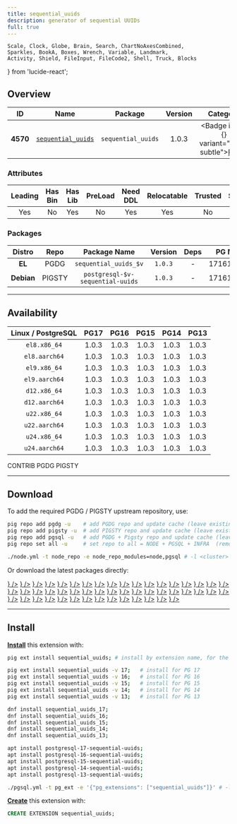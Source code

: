 ```yaml
---
title: sequential_uuids
description: generator of sequential UUIDs
full: true
---
```


    Scale, Clock, Globe, Brain, Search, ChartNoAxesCombined,
    Sparkles, BookA, Boxes, Wrench, Variable, Landmark,
    Activity, Shield, FileInput, FileCode2, Shell, Truck, Blocks
} from 'lucide-react';

## Overview

| <TooltipIconButton tooltip="Extension unique identifier" side="top">ID</TooltipIconButton> | <TooltipIconButton tooltip="Extension name" side="top">Name</TooltipIconButton> | <TooltipIconButton tooltip="Package name for installation" side="top">Package</TooltipIconButton> | <TooltipIconButton tooltip="Latest available extension version" side="top">Version</TooltipIconButton> | <TooltipIconButton tooltip="Extension category" side="top">Category</TooltipIconButton> | <TooltipIconButton tooltip="Open source license" side="top">License</TooltipIconButton> | <TooltipIconButton tooltip="Programming language" side="top">Lang</TooltipIconButton> |
|:--------:|:--------:|:----------:|:--------------:|:---------------------------------------:|:------------------------------------------------------:|:----:|
| **4570** | [`sequential_uuids`](https://github.com/tvondra/sequential-uuids) | `sequential_uuids` | 1.0.3 | <Badge icon={<Variable />} variant="pink-subtle"><a href="/ext/func" className="no-underline">FUNC</a></Badge> | <a href="/ext/list/license#mit" className="no-underline"><Badge icon={<Scale />} variant="blue-subtle">MIT</Badge></a> | <a href="/ext/list/lang#c"><Badge icon={<FileCode2 />} variant="blue-subtle">C</Badge></a> |

### Attributes

| <TooltipIconButton tooltip="The Primary Leading extension in the Package" side="top">Leading</TooltipIconButton> | <TooltipIconButton tooltip="Contains binary utils" side="top">Has Bin</TooltipIconButton> | <TooltipIconButton tooltip="Contains .so shared library files" side="top">Has Lib</TooltipIconButton> | <TooltipIconButton tooltip="Requires preloading via shared_preload_libraries" side="top">PreLoad</TooltipIconButton> | <TooltipIconButton tooltip="Requires CREATE EXTENSION DDL command" side="top">Need DDL</TooltipIconButton> | <TooltipIconButton tooltip="Can be installed in any schema" side="top">Relocatable</TooltipIconButton> | <TooltipIconButton tooltip="Can be created by non-superuser" side="top">Trusted</TooltipIconButton> | <TooltipIconButton tooltip="Schemas used by this extension" side="top">Schemas</TooltipIconButton> |
|:-------:|:-------:|:-------:|:-------:|:--------:|:-----------:|:-------:|:-------:|
| Yes | No | Yes | No | Yes | Yes | No | - |

### Packages

| <TooltipIconButton tooltip="Linux distribution family, EL or Debian" side="top">Distro</TooltipIconButton> | <TooltipIconButton tooltip="Package repository" side="top">Repo</TooltipIconButton> | <TooltipIconButton tooltip="The RPM/DEB Package Name Pattern (replace $v with real pg major)" side="top">Package Name</TooltipIconButton> | <TooltipIconButton tooltip="Latest package version" side="top">Version</TooltipIconButton> | <TooltipIconButton tooltip="RPM/DEB Package dependencies" side="top">Deps</TooltipIconButton> | <TooltipIconButton tooltip="Available in these PostgreSQL Major Versions" side="top">PG Major</TooltipIconButton> |
|:----------:|:--------:|:------------------------:|:-----------:|:------------:|:------------------:|
|   **EL**   | <Badge variant="blue-subtle"><span className="font-bold">PGDG</span></Badge> | `sequential_uuids_$v` | `1.0.3` | - | <Badge variant="green-subtle">17</Badge><Badge variant="green-subtle">16</Badge><Badge variant="green-subtle">15</Badge><Badge variant="green-subtle">14</Badge><Badge variant="green-subtle">13</Badge> |
| **Debian** | <Badge variant="amber-subtle"><span className="font-bold">PIGSTY</span></Badge> | `postgresql-$v-sequential-uuids` | `1.0.3` | - | <Badge variant="green-subtle">17</Badge><Badge variant="green-subtle">16</Badge><Badge variant="green-subtle">15</Badge><Badge variant="green-subtle">14</Badge><Badge variant="green-subtle">13</Badge> |



------

## Availability

| <TooltipIconButton tooltip="Linux Distro Arch / PostgreSQL Major Version" side="top">Linux / PostgreSQL </TooltipIconButton> | **PG17** | **PG16** | **PG15** | **PG14** | **PG13** |
|:-----:|:-----:|:-----:|:-----:|:-----:|:-----:|
| `el8.x86_64` | <Badge variant="amber-subtle">1.0.3</Badge> | <Badge variant="amber-subtle">1.0.3</Badge> | <Badge variant="amber-subtle">1.0.3</Badge> | <Badge variant="amber-subtle">1.0.3</Badge> | <Badge variant="amber-subtle">1.0.3</Badge> |
| `el8.aarch64` | <Badge variant="amber-subtle">1.0.3</Badge> | <Badge variant="amber-subtle">1.0.3</Badge> | <Badge variant="amber-subtle">1.0.3</Badge> | <Badge variant="amber-subtle">1.0.3</Badge> | <Badge variant="amber-subtle">1.0.3</Badge> |
| `el9.x86_64` | <Badge variant="amber-subtle">1.0.3</Badge> | <Badge variant="amber-subtle">1.0.3</Badge> | <Badge variant="amber-subtle">1.0.3</Badge> | <Badge variant="amber-subtle">1.0.3</Badge> | <Badge variant="amber-subtle">1.0.3</Badge> |
| `el9.aarch64` | <Badge variant="amber-subtle">1.0.3</Badge> | <Badge variant="amber-subtle">1.0.3</Badge> | <Badge variant="amber-subtle">1.0.3</Badge> | <Badge variant="amber-subtle">1.0.3</Badge> | <Badge variant="amber-subtle">1.0.3</Badge> |
| `d12.x86_64` | <Badge variant="amber-subtle">1.0.3</Badge> | <Badge variant="amber-subtle">1.0.3</Badge> | <Badge variant="amber-subtle">1.0.3</Badge> | <Badge variant="amber-subtle">1.0.3</Badge> | <Badge variant="amber-subtle">1.0.3</Badge> |
| `d12.aarch64` | <Badge variant="amber-subtle">1.0.3</Badge> | <Badge variant="amber-subtle">1.0.3</Badge> | <Badge variant="amber-subtle">1.0.3</Badge> | <Badge variant="amber-subtle">1.0.3</Badge> | <Badge variant="amber-subtle">1.0.3</Badge> |
| `u22.x86_64` | <Badge variant="amber-subtle">1.0.3</Badge> | <Badge variant="amber-subtle">1.0.3</Badge> | <Badge variant="amber-subtle">1.0.3</Badge> | <Badge variant="amber-subtle">1.0.3</Badge> | <Badge variant="amber-subtle">1.0.3</Badge> |
| `u22.aarch64` | <Badge variant="amber-subtle">1.0.3</Badge> | <Badge variant="amber-subtle">1.0.3</Badge> | <Badge variant="amber-subtle">1.0.3</Badge> | <Badge variant="amber-subtle">1.0.3</Badge> | <Badge variant="amber-subtle">1.0.3</Badge> |
| `u24.x86_64` | <Badge variant="amber-subtle">1.0.3</Badge> | <Badge variant="amber-subtle">1.0.3</Badge> | <Badge variant="amber-subtle">1.0.3</Badge> | <Badge variant="amber-subtle">1.0.3</Badge> | <Badge variant="amber-subtle">1.0.3</Badge> |
| `u24.aarch64` | <Badge variant="amber-subtle">1.0.3</Badge> | <Badge variant="amber-subtle">1.0.3</Badge> | <Badge variant="amber-subtle">1.0.3</Badge> | <Badge variant="amber-subtle">1.0.3</Badge> | <Badge variant="amber-subtle">1.0.3</Badge> |

<Badge variant="green-subtle"><span className="font-black">CONTRIB</span></Badge> <Badge variant="blue-subtle"><span className="font-black">PGDG</span></Badge> <Badge variant="amber-subtle"><span className="font-black">PIGSTY</span></Badge>

------

## Download

To add the required PGDG / PIGSTY upstream repository, use:

```bash tab="pig"
pig repo add pgdg -u    # add PGDG repo and update cache (leave existing repos)
pig repo add pigsty -u  # add PIGSTY repo and update cache (leave existing repos)
pig repo add pgsql -u   # add PGDG + Pigsty repo and update cache (leave existing repos)
pig repo set all -u     # set repo to all = NODE + PGSQL + INFRA  (remove existing repos)
```
```bash tab="pigsty"
./node.yml -t node_repo -e node_repo_modules=node,pgsql # -l <cluster>
```

Or download the latest packages directly:

<Files>
    <Folder name="el8.x86_64">
        <a href="https://repo.pigsty.io/yum/pgsql/el8.x86_64/sequential_uuids_17-1.0.3-1PIGSTY.el8.x86_64.rpm"><File name="sequential_uuids_17-1.0.3-1PIGSTY.el8.x86_64.rpm" icon={<Package className="text-emerald-500" />} /></a>
        <a href="https://repo.pigsty.io/yum/pgsql/el8.x86_64/sequential_uuids_16-1.0.3-1PIGSTY.el8.x86_64.rpm"><File name="sequential_uuids_16-1.0.3-1PIGSTY.el8.x86_64.rpm" icon={<Package className="text-emerald-500" />} /></a>
        <a href="https://repo.pigsty.io/yum/pgsql/el8.x86_64/sequential_uuids_15-1.0.3-1PIGSTY.el8.x86_64.rpm"><File name="sequential_uuids_15-1.0.3-1PIGSTY.el8.x86_64.rpm" icon={<Package className="text-emerald-500" />} /></a>
        <a href="https://repo.pigsty.io/yum/pgsql/el8.x86_64/sequential_uuids_14-1.0.3-1PIGSTY.el8.x86_64.rpm"><File name="sequential_uuids_14-1.0.3-1PIGSTY.el8.x86_64.rpm" icon={<Package className="text-emerald-500" />} /></a>
        <a href="https://repo.pigsty.io/yum/pgsql/el8.x86_64/sequential_uuids_13-1.0.3-1PIGSTY.el8.x86_64.rpm"><File name="sequential_uuids_13-1.0.3-1PIGSTY.el8.x86_64.rpm" icon={<Package className="text-emerald-500" />} /></a>
    </Folder>
    <Folder name="el8.aarch64">
        <a href="https://repo.pigsty.io/yum/pgsql/el8.aarch64/sequential_uuids_17-1.0.3-1PIGSTY.el8.aarch64.rpm"><File name="sequential_uuids_17-1.0.3-1PIGSTY.el8.aarch64.rpm" icon={<Package className="text-orange-500" />} /></a>
        <a href="https://repo.pigsty.io/yum/pgsql/el8.aarch64/sequential_uuids_16-1.0.3-1PIGSTY.el8.aarch64.rpm"><File name="sequential_uuids_16-1.0.3-1PIGSTY.el8.aarch64.rpm" icon={<Package className="text-orange-500" />} /></a>
        <a href="https://repo.pigsty.io/yum/pgsql/el8.aarch64/sequential_uuids_15-1.0.3-1PIGSTY.el8.aarch64.rpm"><File name="sequential_uuids_15-1.0.3-1PIGSTY.el8.aarch64.rpm" icon={<Package className="text-orange-500" />} /></a>
        <a href="https://repo.pigsty.io/yum/pgsql/el8.aarch64/sequential_uuids_14-1.0.3-1PIGSTY.el8.aarch64.rpm"><File name="sequential_uuids_14-1.0.3-1PIGSTY.el8.aarch64.rpm" icon={<Package className="text-orange-500" />} /></a>
        <a href="https://repo.pigsty.io/yum/pgsql/el8.aarch64/sequential_uuids_13-1.0.3-1PIGSTY.el8.aarch64.rpm"><File name="sequential_uuids_13-1.0.3-1PIGSTY.el8.aarch64.rpm" icon={<Package className="text-orange-500" />} /></a>
    </Folder>
    <Folder name="el9.x86_64">
        <a href="https://repo.pigsty.io/yum/pgsql/el9.x86_64/sequential_uuids_17-1.0.3-1PIGSTY.el9.x86_64.rpm"><File name="sequential_uuids_17-1.0.3-1PIGSTY.el9.x86_64.rpm" icon={<Package className="text-emerald-500" />} /></a>
        <a href="https://repo.pigsty.io/yum/pgsql/el9.x86_64/sequential_uuids_16-1.0.3-1PIGSTY.el9.x86_64.rpm"><File name="sequential_uuids_16-1.0.3-1PIGSTY.el9.x86_64.rpm" icon={<Package className="text-emerald-500" />} /></a>
        <a href="https://repo.pigsty.io/yum/pgsql/el9.x86_64/sequential_uuids_15-1.0.3-1PIGSTY.el9.x86_64.rpm"><File name="sequential_uuids_15-1.0.3-1PIGSTY.el9.x86_64.rpm" icon={<Package className="text-emerald-500" />} /></a>
        <a href="https://repo.pigsty.io/yum/pgsql/el9.x86_64/sequential_uuids_14-1.0.3-1PIGSTY.el9.x86_64.rpm"><File name="sequential_uuids_14-1.0.3-1PIGSTY.el9.x86_64.rpm" icon={<Package className="text-emerald-500" />} /></a>
        <a href="https://repo.pigsty.io/yum/pgsql/el9.x86_64/sequential_uuids_13-1.0.3-1PIGSTY.el9.x86_64.rpm"><File name="sequential_uuids_13-1.0.3-1PIGSTY.el9.x86_64.rpm" icon={<Package className="text-emerald-500" />} /></a>
    </Folder>
    <Folder name="el9.aarch64">
        <a href="https://repo.pigsty.io/yum/pgsql/el9.aarch64/sequential_uuids_17-1.0.3-1PIGSTY.el9.aarch64.rpm"><File name="sequential_uuids_17-1.0.3-1PIGSTY.el9.aarch64.rpm" icon={<Package className="text-orange-500" />} /></a>
        <a href="https://repo.pigsty.io/yum/pgsql/el9.aarch64/sequential_uuids_16-1.0.3-1PIGSTY.el9.aarch64.rpm"><File name="sequential_uuids_16-1.0.3-1PIGSTY.el9.aarch64.rpm" icon={<Package className="text-orange-500" />} /></a>
        <a href="https://repo.pigsty.io/yum/pgsql/el9.aarch64/sequential_uuids_15-1.0.3-1PIGSTY.el9.aarch64.rpm"><File name="sequential_uuids_15-1.0.3-1PIGSTY.el9.aarch64.rpm" icon={<Package className="text-orange-500" />} /></a>
        <a href="https://repo.pigsty.io/yum/pgsql/el9.aarch64/sequential_uuids_14-1.0.3-1PIGSTY.el9.aarch64.rpm"><File name="sequential_uuids_14-1.0.3-1PIGSTY.el9.aarch64.rpm" icon={<Package className="text-orange-500" />} /></a>
        <a href="https://repo.pigsty.io/yum/pgsql/el9.aarch64/sequential_uuids_13-1.0.3-1PIGSTY.el9.aarch64.rpm"><File name="sequential_uuids_13-1.0.3-1PIGSTY.el9.aarch64.rpm" icon={<Package className="text-orange-500" />} /></a>
    </Folder>
    <Folder name="d12.x86_64">
        <a href="https://repo.pigsty.io/apt/pgsql/bookworm/pool/main/s/sequential-uuids/postgresql-17-sequential-uuids_1.0.3-1PIGSTY~bookworm_amd64.deb"><File name="postgresql-17-sequential-uuids_1.0.3-1PIGSTY~bookworm_amd64.deb" icon={<Box className="text-emerald-500" />} /></a>
        <a href="https://repo.pigsty.io/apt/pgsql/bookworm/pool/main/s/sequential-uuids/postgresql-16-sequential-uuids_1.0.3-1PIGSTY~bookworm_amd64.deb"><File name="postgresql-16-sequential-uuids_1.0.3-1PIGSTY~bookworm_amd64.deb" icon={<Box className="text-emerald-500" />} /></a>
        <a href="https://repo.pigsty.io/apt/pgsql/bookworm/pool/main/s/sequential-uuids/postgresql-15-sequential-uuids_1.0.3-1PIGSTY~bookworm_amd64.deb"><File name="postgresql-15-sequential-uuids_1.0.3-1PIGSTY~bookworm_amd64.deb" icon={<Box className="text-emerald-500" />} /></a>
        <a href="https://repo.pigsty.io/apt/pgsql/bookworm/pool/main/s/sequential-uuids/postgresql-14-sequential-uuids_1.0.3-1PIGSTY~bookworm_amd64.deb"><File name="postgresql-14-sequential-uuids_1.0.3-1PIGSTY~bookworm_amd64.deb" icon={<Box className="text-emerald-500" />} /></a>
        <a href="https://repo.pigsty.io/apt/pgsql/bookworm/pool/main/s/sequential-uuids/postgresql-13-sequential-uuids_1.0.3-1PIGSTY~bookworm_amd64.deb"><File name="postgresql-13-sequential-uuids_1.0.3-1PIGSTY~bookworm_amd64.deb" icon={<Box className="text-emerald-500" />} /></a>
    </Folder>
    <Folder name="d12.aarch64">
        <a href="https://repo.pigsty.io/apt/pgsql/bookworm/pool/main/s/sequential-uuids/postgresql-17-sequential-uuids_1.0.3-1PIGSTY~bookworm_arm64.deb"><File name="postgresql-17-sequential-uuids_1.0.3-1PIGSTY~bookworm_arm64.deb" icon={<Box className="text-orange-500" />} /></a>
        <a href="https://repo.pigsty.io/apt/pgsql/bookworm/pool/main/s/sequential-uuids/postgresql-16-sequential-uuids_1.0.3-1PIGSTY~bookworm_arm64.deb"><File name="postgresql-16-sequential-uuids_1.0.3-1PIGSTY~bookworm_arm64.deb" icon={<Box className="text-orange-500" />} /></a>
        <a href="https://repo.pigsty.io/apt/pgsql/bookworm/pool/main/s/sequential-uuids/postgresql-15-sequential-uuids_1.0.3-1PIGSTY~bookworm_arm64.deb"><File name="postgresql-15-sequential-uuids_1.0.3-1PIGSTY~bookworm_arm64.deb" icon={<Box className="text-orange-500" />} /></a>
        <a href="https://repo.pigsty.io/apt/pgsql/bookworm/pool/main/s/sequential-uuids/postgresql-14-sequential-uuids_1.0.3-1PIGSTY~bookworm_arm64.deb"><File name="postgresql-14-sequential-uuids_1.0.3-1PIGSTY~bookworm_arm64.deb" icon={<Box className="text-orange-500" />} /></a>
        <a href="https://repo.pigsty.io/apt/pgsql/bookworm/pool/main/s/sequential-uuids/postgresql-13-sequential-uuids_1.0.3-1PIGSTY~bookworm_arm64.deb"><File name="postgresql-13-sequential-uuids_1.0.3-1PIGSTY~bookworm_arm64.deb" icon={<Box className="text-orange-500" />} /></a>
    </Folder>
    <Folder name="u22.x86_64">
        <a href="https://repo.pigsty.io/apt/pgsql/jammy/pool/main/s/sequential-uuids/postgresql-17-sequential-uuids_1.0.3-1PIGSTY~jammy_amd64.deb"><File name="postgresql-17-sequential-uuids_1.0.3-1PIGSTY~jammy_amd64.deb" icon={<Box className="text-emerald-500" />} /></a>
        <a href="https://repo.pigsty.io/apt/pgsql/jammy/pool/main/s/sequential-uuids/postgresql-16-sequential-uuids_1.0.3-1PIGSTY~jammy_amd64.deb"><File name="postgresql-16-sequential-uuids_1.0.3-1PIGSTY~jammy_amd64.deb" icon={<Box className="text-emerald-500" />} /></a>
        <a href="https://repo.pigsty.io/apt/pgsql/jammy/pool/main/s/sequential-uuids/postgresql-15-sequential-uuids_1.0.3-1PIGSTY~jammy_amd64.deb"><File name="postgresql-15-sequential-uuids_1.0.3-1PIGSTY~jammy_amd64.deb" icon={<Box className="text-emerald-500" />} /></a>
        <a href="https://repo.pigsty.io/apt/pgsql/jammy/pool/main/s/sequential-uuids/postgresql-14-sequential-uuids_1.0.3-1PIGSTY~jammy_amd64.deb"><File name="postgresql-14-sequential-uuids_1.0.3-1PIGSTY~jammy_amd64.deb" icon={<Box className="text-emerald-500" />} /></a>
        <a href="https://repo.pigsty.io/apt/pgsql/jammy/pool/main/s/sequential-uuids/postgresql-13-sequential-uuids_1.0.3-1PIGSTY~jammy_amd64.deb"><File name="postgresql-13-sequential-uuids_1.0.3-1PIGSTY~jammy_amd64.deb" icon={<Box className="text-emerald-500" />} /></a>
    </Folder>
    <Folder name="u22.aarch64">
        <a href="https://repo.pigsty.io/apt/pgsql/jammy/pool/main/s/sequential-uuids/postgresql-17-sequential-uuids_1.0.3-1PIGSTY~jammy_arm64.deb"><File name="postgresql-17-sequential-uuids_1.0.3-1PIGSTY~jammy_arm64.deb" icon={<Box className="text-orange-500" />} /></a>
        <a href="https://repo.pigsty.io/apt/pgsql/jammy/pool/main/s/sequential-uuids/postgresql-16-sequential-uuids_1.0.3-1PIGSTY~jammy_arm64.deb"><File name="postgresql-16-sequential-uuids_1.0.3-1PIGSTY~jammy_arm64.deb" icon={<Box className="text-orange-500" />} /></a>
        <a href="https://repo.pigsty.io/apt/pgsql/jammy/pool/main/s/sequential-uuids/postgresql-15-sequential-uuids_1.0.3-1PIGSTY~jammy_arm64.deb"><File name="postgresql-15-sequential-uuids_1.0.3-1PIGSTY~jammy_arm64.deb" icon={<Box className="text-orange-500" />} /></a>
        <a href="https://repo.pigsty.io/apt/pgsql/jammy/pool/main/s/sequential-uuids/postgresql-14-sequential-uuids_1.0.3-1PIGSTY~jammy_arm64.deb"><File name="postgresql-14-sequential-uuids_1.0.3-1PIGSTY~jammy_arm64.deb" icon={<Box className="text-orange-500" />} /></a>
        <a href="https://repo.pigsty.io/apt/pgsql/jammy/pool/main/s/sequential-uuids/postgresql-13-sequential-uuids_1.0.3-1PIGSTY~jammy_arm64.deb"><File name="postgresql-13-sequential-uuids_1.0.3-1PIGSTY~jammy_arm64.deb" icon={<Box className="text-orange-500" />} /></a>
    </Folder>
    <Folder name="u24.x86_64">
        <a href="https://repo.pigsty.io/apt/pgsql/noble/pool/main/s/sequential-uuids/postgresql-17-sequential-uuids_1.0.3-1PIGSTY~noble_amd64.deb"><File name="postgresql-17-sequential-uuids_1.0.3-1PIGSTY~noble_amd64.deb" icon={<Box className="text-emerald-500" />} /></a>
        <a href="https://repo.pigsty.io/apt/pgsql/noble/pool/main/s/sequential-uuids/postgresql-16-sequential-uuids_1.0.3-1PIGSTY~noble_amd64.deb"><File name="postgresql-16-sequential-uuids_1.0.3-1PIGSTY~noble_amd64.deb" icon={<Box className="text-emerald-500" />} /></a>
        <a href="https://repo.pigsty.io/apt/pgsql/noble/pool/main/s/sequential-uuids/postgresql-15-sequential-uuids_1.0.3-1PIGSTY~noble_amd64.deb"><File name="postgresql-15-sequential-uuids_1.0.3-1PIGSTY~noble_amd64.deb" icon={<Box className="text-emerald-500" />} /></a>
        <a href="https://repo.pigsty.io/apt/pgsql/noble/pool/main/s/sequential-uuids/postgresql-14-sequential-uuids_1.0.3-1PIGSTY~noble_amd64.deb"><File name="postgresql-14-sequential-uuids_1.0.3-1PIGSTY~noble_amd64.deb" icon={<Box className="text-emerald-500" />} /></a>
        <a href="https://repo.pigsty.io/apt/pgsql/noble/pool/main/s/sequential-uuids/postgresql-13-sequential-uuids_1.0.3-1PIGSTY~noble_amd64.deb"><File name="postgresql-13-sequential-uuids_1.0.3-1PIGSTY~noble_amd64.deb" icon={<Box className="text-emerald-500" />} /></a>
    </Folder>
    <Folder name="u24.aarch64">
        <a href="https://repo.pigsty.io/apt/pgsql/noble/pool/main/s/sequential-uuids/postgresql-17-sequential-uuids_1.0.3-1PIGSTY~noble_arm64.deb"><File name="postgresql-17-sequential-uuids_1.0.3-1PIGSTY~noble_arm64.deb" icon={<Box className="text-orange-500" />} /></a>
        <a href="https://repo.pigsty.io/apt/pgsql/noble/pool/main/s/sequential-uuids/postgresql-16-sequential-uuids_1.0.3-1PIGSTY~noble_arm64.deb"><File name="postgresql-16-sequential-uuids_1.0.3-1PIGSTY~noble_arm64.deb" icon={<Box className="text-orange-500" />} /></a>
        <a href="https://repo.pigsty.io/apt/pgsql/noble/pool/main/s/sequential-uuids/postgresql-15-sequential-uuids_1.0.3-1PIGSTY~noble_arm64.deb"><File name="postgresql-15-sequential-uuids_1.0.3-1PIGSTY~noble_arm64.deb" icon={<Box className="text-orange-500" />} /></a>
        <a href="https://repo.pigsty.io/apt/pgsql/noble/pool/main/s/sequential-uuids/postgresql-14-sequential-uuids_1.0.3-1PIGSTY~noble_arm64.deb"><File name="postgresql-14-sequential-uuids_1.0.3-1PIGSTY~noble_arm64.deb" icon={<Box className="text-orange-500" />} /></a>
        <a href="https://repo.pigsty.io/apt/pgsql/noble/pool/main/s/sequential-uuids/postgresql-13-sequential-uuids_1.0.3-1PIGSTY~noble_arm64.deb"><File name="postgresql-13-sequential-uuids_1.0.3-1PIGSTY~noble_arm64.deb" icon={<Box className="text-orange-500" />} /></a>
    </Folder>
</Files>

------

## Install

[**Install**](/docs/pgsql/extension/install) this extension with:

```bash tab="pig"
pig ext install sequential_uuids; # install by extension name, for the current active PG version

pig ext install sequential_uuids -v 17;   # install for PG 17
pig ext install sequential_uuids -v 16;   # install for PG 16
pig ext install sequential_uuids -v 15;   # install for PG 15
pig ext install sequential_uuids -v 14;   # install for PG 14
pig ext install sequential_uuids -v 13;   # install for PG 13
```
```bash tab="yum" 
dnf install sequential_uuids_17;
dnf install sequential_uuids_16;
dnf install sequential_uuids_15;
dnf install sequential_uuids_14;
dnf install sequential_uuids_13;
```
```bash tab="apt" 
apt install postgresql-17-sequential-uuids;
apt install postgresql-16-sequential-uuids;
apt install postgresql-15-sequential-uuids;
apt install postgresql-14-sequential-uuids;
apt install postgresql-13-sequential-uuids;
```
```bash tab="ansible"
./pgsql.yml -t pg_ext -e '{"pg_extensions": ["sequential_uuids"]}' # -l <cls>
```

[**Create**](/docs/pgsql/extension/create) this extension with:

```sql
CREATE EXTENSION sequential_uuids;
```



